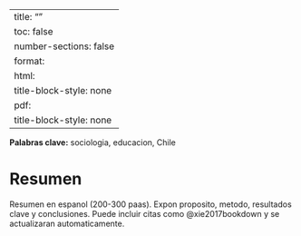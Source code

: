 ﻿---
title: ""
toc: false
number-sections: false
format:
  html:
    title-block-style: none
  pdf:
    title-block-style: none
---

::: {.content-visible when-format="html"}
<style>
nav#TOC { display: none !important; }
div[data-when-format="pdf"] { display: none !important; }
</style>
<span class="keywords-line"><strong>Palabras clave:</strong> sociologia, educacion, Chile</span>
:::

::: {.content-visible when-format="pdf"}
\small\textbf{Palabras clave:} Sociologia, educacion, Chile

\normalsize

:::

# Resumen {.unnumbered}

Resumen en espanol (200-300 paas). Expon proposito, metodo, resultados clave y conclusiones.
Puede incluir citas como @xie2017bookdown y se actualizaran automaticamente.

